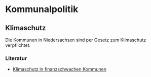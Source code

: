 # Kommunalpolitik

## Klimaschutz

Die Kommunen in Niedersachsen sind per Gesetz zum Klimaschutz verpflichtet.

### Literatur

- [Klimaschutz in finanzschwachen Kommunen](./assets/Klimaschutz_in_finanzschwachen_Kommunen.pdf)
